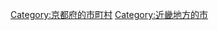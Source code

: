 {{DEFAULTSORT:Miyazu-shi}}
[[Category:京都府的市町村|Category:京都府的市町村]]
[[Category:近畿地方的市|Category:近畿地方的市]]